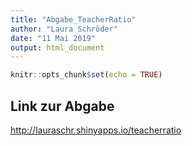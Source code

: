 ```yaml
---
title: "Abgabe_TeacherRatio"
author: "Laura Schröder"
date: "11 Mai 2019"
output: html_document
---
```


```r
knitr::opts_chunk$set(echo = TRUE)
```

## Link zur Abgabe

[http://lauraschr.shinyapps.io/teacherratio](http://lauraschr.shinyapps.io/teacherratio)